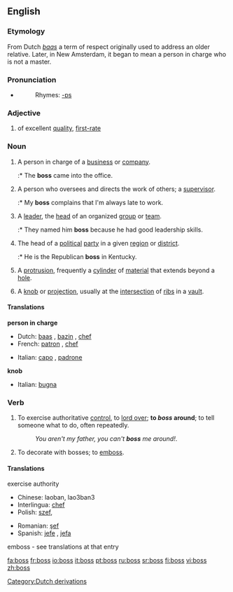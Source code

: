 ==English==

===Etymology===
From Dutch ''[[baas]]'' a term of respect originally used to address an older relative. Later, in New Amsterdam, it began to mean a person in charge who is not a master.

===Pronunciation===
*{{audio|en-us-boss.ogg|Audio (US)}}
*:Rhymes: [[Rhymes:English:-ɒs|-ɒs]]

===Adjective===
{{en-adj|-}}

# {{slang}} of excellent [[quality]], [[first-rate]]

===Noun===
{{en-noun|es}}

# A person in charge of a [[business]] or [[company]].
#:* The '''boss''' came into the office.
# A person who oversees and directs the work of others; a [[supervisor]].
#:* My '''boss''' complains that I'm always late to work.
# A [[leader]], the [[head]] of an organized [[group]] or [[team]].
#:* They named him '''boss''' because he had good leadership skills.
# The head of a [[political]] [[party]] in a given [[region]] or [[district]].
#:* He is the Republican '''boss''' in Kentucky.
# {{context|mechanical}} A [[protrusion]], frequently a [[cylinder]] of [[material]] that extends beyond a [[hole]].
# {{architecture}} A [[knob]] or [[projection]], usually at the [[intersection]] of [[rib]]s in a [[vault]].

====Translations====
'''person in charge'''
{{top}}
*Dutch: [[baas]] {{m}}, [[bazin]] {{f}}, [[chef]] {{m}}
*French: [[patron]] {{m}}, [[chef]] {{m}}
{{mid}}
*Italian: [[capo]] {{m}}, [[padrone]] {{m}}
{{bottom}}

'''knob'''
{{top}}
*Italian: [[bugna]] {{f}}
{{mid}}
{{bottom}}

===Verb===
{{en-verb|boss|es}}

# To exercise authoritative [[control]], to [[lord over]]; '''to ''boss'' around'''; to tell someone what to do, often repeatedly.
#:''You aren't my father, you can't '''boss''' me around!''.
# {{rare}} To decorate with bosses; to [[emboss]].

====Translations====
;exercise authority
{{top}}
*Chinese: laoban, lao3ban3
*Interlingua: [[chef]]
*Polish: [[szef]], {{m}}
{{mid}}
*Romanian: [[şef]] {{m}}
*Spanish: [[jefe]] {{m}}, [[jefa]] {{f}}
{{bottom}}

;emboss - see translations at that entry

[[Category:Dutch derivations]]

[[fa:boss]]
[[fr:boss]]
[[io:boss]]
[[it:boss]]
[[pt:boss]]
[[ru:boss]]
[[sr:boss]]
[[fi:boss]]
[[vi:boss]]
[[zh:boss]]